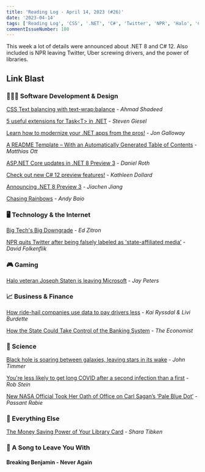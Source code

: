 ```yaml
---
title: 'Reading Log - April 14, 2023 (#26)'
date: '2023-04-14'
tags: ['Reading Log', 'CSS', '.NET', 'C#', 'Twitter', 'NPR', 'Halo', 'COVID', 'Libraries']
commentIssueNumber: 100
---
```


This week a lot of details were announced about .NET 8 and C# 12. Also included is NPR leaving Twitter, Uber screwing drivers, and the power of libraries.

## Link Blast

### 👨🏼‍💻 Software Development & Design

[CSS Text balancing with text-wrap:balance](https://ishadeed.com/article/css-text-wrap-balance/) - *Ahmad Shadeed*

[5 useful extensions for Task\<T\> in .NET](https://steven-giesel.com/blogPost/d38e70b4-6f36-41ff-8011-b0b0d1f54f6e) - *Steven Giesel*

[Learn how to modernize your .NET apps from the pros!](https://devblogs.microsoft.com/dotnet/learn-how-to-modernize-your-dotnet-apps/) - *Jon Galloway*

[A README Template – With an Automatically Generated Table of Contents](https://matthiasott.com/notes/a-readme-template-with-an-automatically-generated-table-of-contents) - *Matthias Ott*

[ASP.NET Core updates in .NET 8 Preview 3](https://devblogs.microsoft.com/dotnet/asp-net-core-updates-in-dotnet-8-preview-3/) - *Daniel Roth*

[Check out new C# 12 preview features!](https://devblogs.microsoft.com/dotnet/check-out-csharp-12-preview/) - *Kathleen Dollard*

[Announcing .NET 8 Preview 3](https://devblogs.microsoft.com/dotnet/announcing-dotnet-8-preview-3/) - *Jiachen Jiang*

[Chasing Rainbows](https://www.theverge.com/23650428/colorblindness-design-ui-accessibility-wordle) - *Andy Baio*

### 🖥 Technology & the Internet

[Big Tech's Big Downgrade](https://www.businessinsider.com/tech-companies-ruining-apps-websites-internet-worse-google-facebook-amazon-2023-3) - *Ed Zitron*

[NPR quits Twitter after being falsely labeled as 'state-affiliated media’](https://www.npr.org/2023/04/12/1169269161/npr-leaves-twitter-government-funded-media-label) - *David Folkenflik*

### 🎮 Gaming

[Halo veteran Joseph Staten is leaving Microsoft](https://www.theverge.com/2023/4/7/23674958/joe-staten-halo-infinite-destiny-microsoft-bungie) - *Jay Peters*

### 📈 Business & Finance

[How ride-hail companies use data to pay drivers less](https://www.marketplace.org/2023/04/10/how-ride-hail-companies-use-data-to-pay-drivers-less/) - *Kai Ryssdal & Livi Burdette*

[How the State Could Take Control of the Banking System](https://www.economist.com/finance-and-economics/2023/04/12/how-the-state-could-take-control-of-the-banking-system) - *The Economist*

### 🔬 Science

[Black hole is soaring between galaxies, leaving stars in its wake](https://arstechnica.com/science/2023/04/black-hole-is-soaring-between-galaxies-leaving-stars-in-its-wake/) - *John Timmer*

[You're less likely to get long COVID after a second infection than a first](https://www.npr.org/sections/health-shots/2023/04/14/1169216517/youre-less-likely-to-get-long-covid-after-a-second-infection-than-a-first) - *Rob Stein*

[New NASA Official Took Her Oath of Office on Carl Sagan’s ‘Pale Blue Dot’](https://gizmodo.com/nasa-goddard-makenzie-lystrup-sagan-pale-blue-dot-1850320312) - *Passant Rabie*

### 🎒 Everything Else

[The Money Saving Power of Your Library Card](https://www.wsj.com/articles/the-money-saving-power-of-your-library-card-8f490455) - *Shara Tibken*

### 🎵 A Song to Leave You With

#### Breaking Benjamin - Never Again

<YouTubeEmbed
    id="zEUG3\_Zh-rw"
    title="Breaking Benjamin - Never Again"
/>
